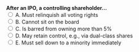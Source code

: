 ::: {.question-block}
<form onsubmit="event.preventDefault(); checkAnswer('module1_mcq_q16')" data-correct-answer="D"> 
  <strong style="display: block;">After an IPO, a controlling shareholder...</strong> 
  <label><input type="radio" name="module1_mcq_q16" value="A"> A. Must relinquish all voting rights</label><br>
  <label><input type="radio" name="module1_mcq_q16" value="B"> B. Cannot sit on the board</label><br>
  <label><input type="radio" name="module1_mcq_q16" value="C"> C. Is barred from owning more than 5%</label><br>
  <label><input type="radio" name="module1_mcq_q16" value="D"> D. May retain control, e.g., via dual-class shares</label><br>
  <label><input type="radio" name="module1_mcq_q16" value="E"> E. Must sell down to a minority immediately</label><br>
</form> 

<div id="feedback-module1_mcq_q16" class="feedback" data-status="" style="display:none;"> 
✅ Correct: D. Dual-class structures can preserve founder/insider control post-IPO. 
</div> 
:::
